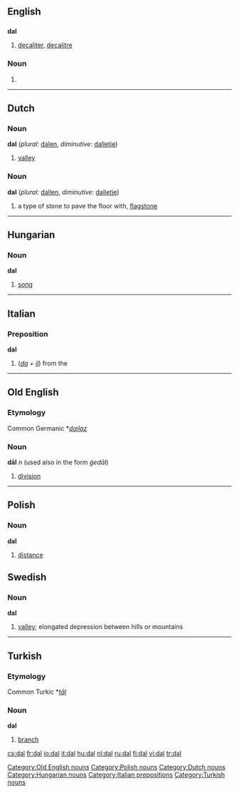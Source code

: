 ==English==
==={{Abbreviation}}===
'''dal'''

# [[decaliter]], [[decalitre]]

===Noun===
{{en-noun}}

# {{alternative spelling of|dahl}}


----

==Dutch==
===Noun===
'''dal''' (''plural:'' [[dalen]], ''diminutive:'' [[dalletje]])

# [[valley]]

===Noun===
'''dal''' (''plural:'' [[dallen]], ''diminutive:'' [[dalletje]])

# a type of stone to pave the floor with, [[flagstone]]


----

==Hungarian==
===Noun===
'''dal'''

#[[song]]


----

==Italian==
===Preposition===
'''dal'''

#(''[[da#Italian|da]] + [[il#Italian|il]]'') from the

----

==Old English==
===Etymology===
Common Germanic *''[[dailaz]]''
===Noun===
'''dāl''' ''n'' (used also in the form ''ġedāl'')

# [[division]]

[[Category:Old English nouns]]

----

==Polish==
===Noun===
'''dal''' {{m}}

#[[distance]]

[[Category:Polish nouns]]


==Swedish==
===Noun===
'''dal''' {{c}}
{{sv-noun-reg-ar}}

#[[valley]]; elongated depression between hills or mountains

----

==Turkish==
===Etymology===
Common Turkic *''[[tāl]]''
===Noun===
'''dal'''

# [[branch]]

[[Category:Dutch nouns]]
[[Category:Hungarian nouns]]
[[Category:Italian prepositions]]
[[Category:Turkish nouns]]

[[cs:dal]]
[[fr:dal]]
[[io:dal]]
[[it:dal]]
[[hu:dal]]
[[nl:dal]]
[[ru:dal]]
[[fi:dal]]
[[vi:dal]]
[[tr:dal]]